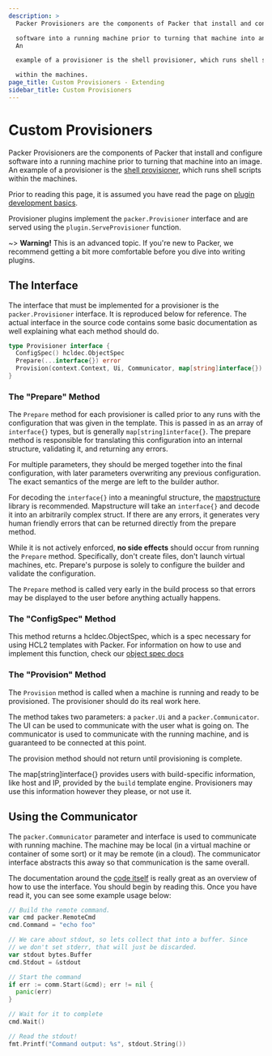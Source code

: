 ```yaml
---
description: >
  Packer Provisioners are the components of Packer that install and configure

  software into a running machine prior to turning that machine into an image.
  An

  example of a provisioner is the shell provisioner, which runs shell scripts

  within the machines.
page_title: Custom Provisioners - Extending
sidebar_title: Custom Provisioners
---
```


# Custom Provisioners

Packer Provisioners are the components of Packer that install and configure
software into a running machine prior to turning that machine into an image. An
example of a provisioner is the [shell
provisioner](/docs/provisioners/shell), which runs shell scripts within
the machines.

Prior to reading this page, it is assumed you have read the page on [plugin
development basics](/docs/extending/plugins).

Provisioner plugins implement the `packer.Provisioner` interface and are served
using the `plugin.ServeProvisioner` function.

~> **Warning!** This is an advanced topic. If you're new to Packer, we
recommend getting a bit more comfortable before you dive into writing plugins.

## The Interface

The interface that must be implemented for a provisioner is the
`packer.Provisioner` interface. It is reproduced below for reference. The
actual interface in the source code contains some basic documentation as well
explaining what each method should do.

```go
type Provisioner interface {
  ConfigSpec() hcldec.ObjectSpec
  Prepare(...interface{}) error
  Provision(context.Context, Ui, Communicator, map[string]interface{}) error
}
```

### The "Prepare" Method

The `Prepare` method for each provisioner is called prior to any runs with the
configuration that was given in the template. This is passed in as an array of
`interface{}` types, but is generally `map[string]interface{}`. The prepare
method is responsible for translating this configuration into an internal
structure, validating it, and returning any errors.

For multiple parameters, they should be merged together into the final
configuration, with later parameters overwriting any previous configuration.
The exact semantics of the merge are left to the builder author.

For decoding the `interface{}` into a meaningful structure, the
[mapstructure](https://github.com/mitchellh/mapstructure) library is
recommended. Mapstructure will take an `interface{}` and decode it into an
arbitrarily complex struct. If there are any errors, it generates very human
friendly errors that can be returned directly from the prepare method.

While it is not actively enforced, **no side effects** should occur from
running the `Prepare` method. Specifically, don't create files, don't launch
virtual machines, etc. Prepare's purpose is solely to configure the builder and
validate the configuration.

The `Prepare` method is called very early in the build process so that errors
may be displayed to the user before anything actually happens.

### The "ConfigSpec" Method

This method returns a hcldec.ObjectSpec, which is a spec necessary for using
HCL2 templates with Packer. For information on how to use and implement this
function, check our
[object spec docs](/guides/hcl/component-object-spec)

### The "Provision" Method

The `Provision` method is called when a machine is running and ready to be
provisioned. The provisioner should do its real work here.

The method takes two parameters: a `packer.Ui` and a `packer.Communicator`. The
UI can be used to communicate with the user what is going on. The communicator
is used to communicate with the running machine, and is guaranteed to be
connected at this point.

The provision method should not return until provisioning is complete.

The map[string]interface{} provides users with build-specific information,
like host and IP, provided by the `build` template engine. Provisioners may use
this information however they please, or not use it.

## Using the Communicator

The `packer.Communicator` parameter and interface is used to communicate with
running machine. The machine may be local (in a virtual machine or container of
some sort) or it may be remote (in a cloud). The communicator interface
abstracts this away so that communication is the same overall.

The documentation around the [code
itself](https://github.com/Bourne-ID/packer/blob/master/packer/communicator.go)
is really great as an overview of how to use the interface. You should begin by
reading this. Once you have read it, you can see some example usage below:

```go
// Build the remote command.
var cmd packer.RemoteCmd
cmd.Command = "echo foo"

// We care about stdout, so lets collect that into a buffer. Since
// we don't set stderr, that will just be discarded.
var stdout bytes.Buffer
cmd.Stdout = &stdout

// Start the command
if err := comm.Start(&cmd); err != nil {
  panic(err)
}

// Wait for it to complete
cmd.Wait()

// Read the stdout!
fmt.Printf("Command output: %s", stdout.String())
```
